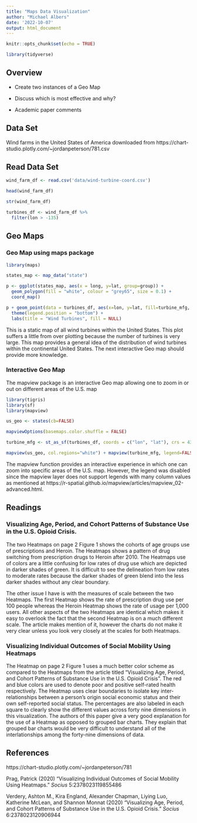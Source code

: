 ```yaml
---
title: "Maps Data Visualization"
author: "Michael Albers"
date: '2022-10-07'
output: html_document
---
```


```r
knitr::opts_chunk$set(echo = TRUE)
```

```r
library(tidyverse)
```


## Overview

- Create two instances of a Geo Map

- Discuss which is most effective and why?

- Academic paper comments


## Data Set

Wind farms in the United States of America downloaded from https://chart-studio.plotly.com/~jordanpeterson/781.csv


## Read Data Set

```r
wind_farm_df <- read.csv('data/wind-turbine-coord.csv')
```

```r
head(wind_farm_df)
```

```r
str(wind_farm_df)
```

```r
turbines_df <- wind_farm_df %>% 
  filter(lon > -135)
```



## Geo Maps


### Geo Map using maps package


```r
library(maps)
```

```r
states_map <- map_data("state")
```

```r
p <- ggplot(states_map, aes(x = long, y=lat, group=group)) +
  geom_polygon(fill = "white", colour = "grey65", size = 0.1) +
  coord_map()
```


```r
p + geom_point(data = turbines_df, aes(x=lon, y=lat, fill=turbine_mfg, group=turbine_mfg), colour="white", size=1.5, shape = 21) +
  theme(legend.position = "bottom") +
  labs(title = "Wind Turbines", fill = NULL)
```

This is a static map of all wind turbines within the United States. This plot suffers a little from over plotting because the number of turbines is very large. This map provides a general idea of the distribution of wind turbines within the continental United States. The next interactive Geo map should provide more knowledge.


### Interactive Geo Map

The mapview package is an interactive Geo map allowing one to zoom in or out on different areas of the U.S. map


```r
library(tigris)
library(sf)
library(mapview)
```

```r
us_geo <- states(cb=FALSE)
```

```r
mapviewOptions(basemaps.color.shuffle = FALSE)
```

```r
turbine_mfg <- st_as_sf(turbines_df, coords = c("lon", "lat"), crs = 4326)
```


```r
mapview(us_geo, col.regions="white") + mapview(turbine_mfg, legend=FALSE)
```


The mapview function provides an interactive experience in which one can zoom into specific areas of the U.S. map. However, the legend was disabled since the mapview layer does not support legends with many column values as mentioned at https://r-spatial.github.io/mapview/articles/mapview_02-advanced.html.




## Readings

### Visualizing Age, Period, and Cohort Patterns of Substance Use in the U.S. Opioid Crisis.

The two Heatmaps on page 2 Figure 1 shows the cohorts of age groups use of prescriptions and Heroin.  The Heatmaps shows a pattern of drug switching from prescription drugs to Heroin after 2010.  The Heatmaps use of colors are a little confusing for low rates of drug use which are depicted in darker shades of green.  It is difficult to see the delineation from low rates to moderate rates because the darker shades of green blend into the less darker shades without any clear boundary.  

The other issue I have is with the measures of scale between the two Heatmaps. The first Heatmap shows the rate of prescription drug use per 100 people whereas the Heroin Heatmap shows the rate of usage per 1,000 users.  All other aspects of the two Heatmaps are identical which makes it easy to overlook the fact that the second Heatmap is on a much different scale.  The article makes mention of it, however the charts do not make it very clear unless you look very closely at the scales for both Heatmaps.


### Visualizing Individual Outcomes of Social Mobility Using Heatmaps

The Heatmap on page 2 Figure 1 uses a much better color scheme as compared to the Heatmaps from the article titled "Visualizing Age, Period, and Cohort Patterns of Substance Use in the U.S. Opioid Crisis".  The red and blue colors are used to denote poor and positive self-rated health respectively.  The Heatmap uses clear boundaries to isolate key inter-relationships between a person's origin social economic status and their own self-reported social status.  The percentages are also labeled in each square to clearly show the different values across forty nine dimensions in this visualization. The authors of this paper give a very good explanation for the use of a Heatmap as opposed to grouped bar charts. They explain that grouped bar charts would be very difficult to understand all of the interlationships among the forty-nine dimensions of data.



## References 


https://chart-studio.plotly.com/~jordanpeterson/781

Prag, Patrick (2020) "Visualizing Individual Outcomes of Social Mobility Using Heatmaps." *Socius* 5:2378023119855486

Verdery, Ashton M., Kira England, Alexander Chapman, Liying Luo, Katherine McLean, and Shannon Monnat (2020) "Visualizing Age, Period, and Cohort Patterns of Substance Use in the U.S. Opioid Crisis." *Socius* 6:2378023120906944




